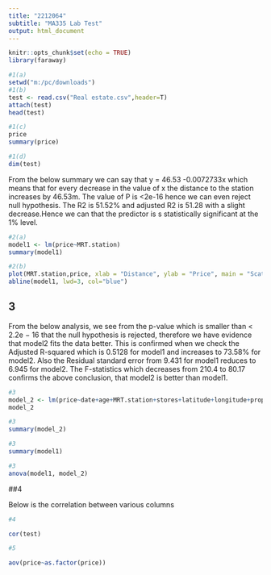 ---
title: "2212064"
subtitle: "MA335 Lab Test"
output: html_document
---

```{r setup, include=FALSE}
knitr::opts_chunk$set(echo = TRUE)
library(faraway)
```



```{r, echo=TRUE, warning=FALSE}
#1(a)
setwd("m:/pc/downloads")
#1(b)
test <- read.csv("Real estate.csv",header=T)
attach(test)
head(test)
```


```{r, echo=TRUE, warning=FALSE}
#1(c)
price
summary(price)
```

```{r, echo=TRUE, warning=FALSE}
#1(d)
dim(test)
```
From the below summary we can say that y = 46.53 -0.0072733x which means that for every decrease in the value of x the distance to the station increases by 46.53m. The value of P is  <2e-16 hence we can even reject null hypothesis. The R2 is 51.52% and adjusted R2 is 51.28 with a slight decrease.Hence we can that the predictor is s statistically significant at the 1% level.


```{r, echo=TRUE, warning=FALSE}
#2(a)
model1 <- lm(price~MRT.station)
summary(model1)
```


```{r, echo=TRUE, warning=FALSE}
#2(b)
plot(MRT.station,price, xlab = "Distance", ylab = "Price", main = "Scatter Plot")
abline(model1, lwd=3, col="blue")
```
## 3
From the below analysis, we see from the p-value which is smaller than < 2.2e − 16 that the null
hypothesis is rejected, therefore we have evidence that model2 fits the data better. This is confirmed when
we check the Adjusted R-squared which is 0.5128 for model1 and increases to 73.58% for model2. Also the
Residual standard error from 9.431 for model1 reduces to 6.945 for model2. The F-statistics which decreases
from 210.4 to 80.17 confirms the above conclusion, that model2 is better than model1.
```{r, echo=TRUE, warning=FALSE}
#3
model_2 <- lm(price~date+age+MRT.station+stores+latitude+longitude+properties, data=test)
model_2
```

```{r, echo=TRUE, warning=FALSE}
#3
summary(model_2)

```

```{r, echo=TRUE, warning=FALSE}
#3
summary(model1)

```

```{r, echo=TRUE, warning=FALSE}
#3
anova(model1, model_2)
```
##4

Below is the correlation between various columns

```{r, echo=TRUE}
#4

cor(test)

```


```{r, echo=TRUE}
#5

aov(price~as.factor(price))

```











